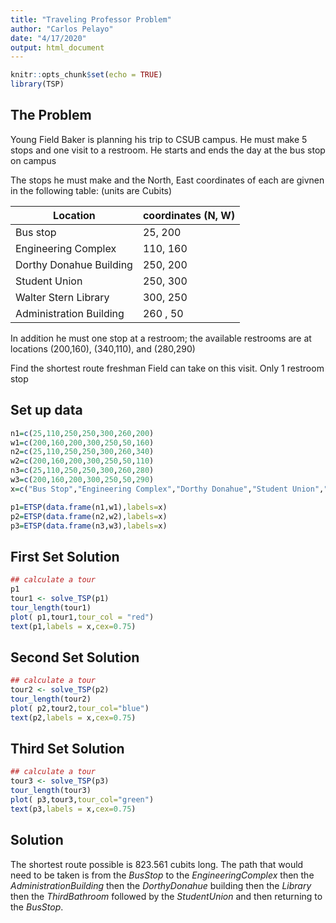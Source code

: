 ---
title: "Traveling Professor Problem"
author: "Carlos Pelayo"
date: "4/17/2020"
output: html_document
---

```{r setup, include=FALSE}
knitr::opts_chunk$set(echo = TRUE)
library(TSP)
```
## The Problem
Young Field Baker is planning his trip to CSUB campus.  He must make 5 stops and one visit to a restroom.  He starts and ends the day at the bus stop on campus

The stops he must make and the North, East coordinates of each are givnen in the following table: (units are Cubits)

   Location     |  coordinates (N, W)
   -------------|--------------------
   Bus stop     |  25, 200
   Engineering Complex |  110, 160
   Dorthy Donahue Building  |  250, 200
   Student Union  |  250, 300
   Walter Stern Library  | 300, 250
   Administration Building | 260  , 50
   
   In addition he must one stop at a  restroom; the available restrooms are at locations (200,160), (340,110), and (280,290)
   
   Find the shortest route freshman Field can take on this visit.  Only 1 restroom stop
   
## Set up data 
```{r}
n1=c(25,110,250,250,300,260,200)
w1=c(200,160,200,300,250,50,160)
n2=c(25,110,250,250,300,260,340)
w2=c(200,160,200,300,250,50,110)
n3=c(25,110,250,250,300,260,280)
w3=c(200,160,200,300,250,50,290)
x=c("Bus Stop","Engineering Complex","Dorthy Donahue","Student Union","Library","Admin Building","Bath")

p1=ETSP(data.frame(n1,w1),labels=x)
p2=ETSP(data.frame(n2,w2),labels=x)
p3=ETSP(data.frame(n3,w3),labels=x)

```
## First Set Solution
```{r}
## calculate a tour
p1
tour1 <- solve_TSP(p1)
tour_length(tour1)
plot( p1,tour1,tour_col = "red")
text(p1,labels = x,cex=0.75)

```
## Second Set Solution
```{r}
## calculate a tour
tour2 <- solve_TSP(p2)
tour_length(tour2)
plot( p2,tour2,tour_col="blue")
text(p2,labels = x,cex=0.75)
```  
 
## Third Set Solution
```{r}
## calculate a tour
tour3 <- solve_TSP(p3)
tour_length(tour3)
plot( p3,tour3,tour_col="green")
text(p3,labels = x,cex=0.75)
```

## Solution
   The shortest route possible is 823.561 cubits long. The path that would need to be taken is from the $Bus Stop$ to the $Engineering Complex$ then the $Administration Building$ then the $Dorthy Donahue$ building then the $Library$ then the $Third Bathroom$ followed by the  $Student Union$ and then returning to the $Bus Stop$. 